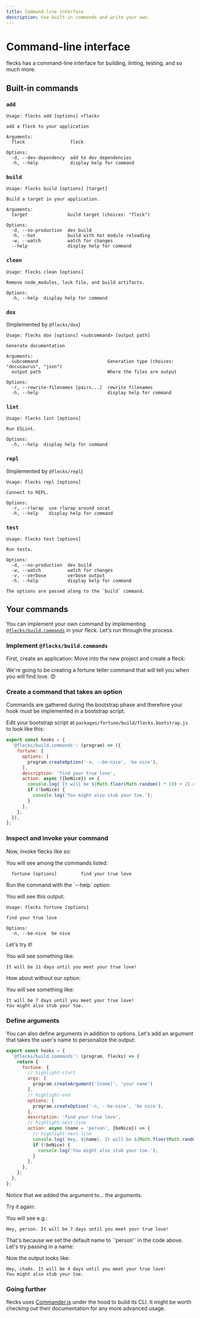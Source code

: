 ```yaml
---
title: Command-line interface
description: Use built-in commands and write your own.
---
```



# Command-line interface

flecks has a command-line interface for building, linting, testing, and so much more.

## Built-in commands

### `add`

```
Usage: flecks add [options] <fleck>

add a fleck to your application

Arguments:
  fleck                 fleck

Options:
  -d, --dev-dependency  add to dev dependencies
  -h, --help            display help for command
```

### `build`

```
Usage: flecks build [options] [target]

Build a target in your application.

Arguments:
  target               build target (choices: "fleck")

Options:
  -d, --no-production  dev build
  -h, --hot            build with hot module reloading
  -w, --watch          watch for changes
  --help               display help for command
```

### `clean`

```
Usage: flecks clean [options]

Remove node_modules, lock file, and build artifacts.

Options:
  -h, --help  display help for command
```

### `dox`
(Implemented by `@flecks/dox`)

```
Usage: flecks dox [options] <subcommand> [output path]

Generate documentation

Arguments:
  subcommand                          Generation type (choices: "docusaurus", "json")
  output path                         Where the files are output

Options:
  -r, --rewrite-filenames [pairs...]  rewrite filenames
  -h, --help                          display help for command
```

### `lint`

```
Usage: flecks lint [options]

Run ESLint.

Options:
  -h, --help  display help for command
```

### `repl`
(Implemented by `@flecks/repl`)

```
Usage: flecks repl [options]

Connect to REPL.

Options:
  -r, --rlwrap  use rlwrap around socat
  -h, --help    display help for command
```

### `test`

```
Usage: flecks test [options]

Run tests.

Options:
  -d, --no-production  dev build
  -w, --watch          watch for changes
  -v, --verbose        verbose output
  -h, --help           display help for command

The options are passed along to the `build` command.
```

## Your commands

You can implement your own command by implementing
[`@flecks/build.commands`](./flecks/hooks#flecksbuildcommands) in your fleck. Let's
run through the process.

### Implement <code>@flecks/build&#8203;.commands</code>

<Create type="app" pkg="cli_test">
  First, create an application:
</Create>

<Create headless type="fleck" pkg="fortune">
  Move into the new project and create a fleck:
</Create>

We're going to be creating a fortune teller command that will tell you when you will find love.
:heart_eyes:

### Create a command that takes an option

Commands are gathered during the bootstrap phase and therefore your hook must be
implemented in a bootstrap script.

Edit your bootstrap script at `packages/fortune/build/flecks.bootstrap.js` to look like this:

```javascript title="packages/fortune/build/flecks.bootstrap.js"
export const hooks = {
  '@flecks/build.commands': (program) => ({
    fortune: {
      options: [
        program.createOption('-n, --be-nice', 'be nice'),
      ],
      description: 'find your true love',
      action: async ({beNice}) => {
        console.log(`It will be ${Math.floor(Math.random() * 10) + 2} days until you meet your true love!`);
        if (!beNice) {
          console.log('You might also stub your toe.');
        }
      },
    },
  }),
};
```

### Inspect and invoke your command

<Execute cmd="flecks --help">
  Now, invoke flecks like so:
</Execute>

You will see among the commands listed:

```
  fortune [options]         find your true love
```

<Execute headless cmd="flecks fortune --help">
  Run the command with the `--help` option:
</Execute>

You will see this output:

```
Usage: flecks fortune [options]

find your true love

Options:
  -n, --be-nice  be nice
```

<Execute headless cmd="flecks fortune --be-nice">
  Let's try it!
</Execute>

You will see something like:

```
It will be 11 days until you meet your true love!
```

<Execute headless cmd="flecks fortune">
  How about without our option:
</Execute>

You will see something like:

```
It will be 7 days until you meet your true love!
You might also stub your toe.
```

### Define arguments

You can also define arguments in addition to options. Let's add an argument that takes the user's
name to personalize the output:

```javascript title="packages/fortune/build/flecks.bootstrap.js"
export const hooks = {
  '@flecks/build.commands': (program, flecks) => {
    return {
      fortune: {
        // highlight-start
        args: [
          program.createArgument('[name]', 'your name')
        ],
        // highlight-end
        options: [
          program.createOption('-n, --be-nice', 'be nice'),
        ],
        description: 'find your true love',
        // highlight-next-line
        action: async (name = 'person', {beNice}) => {
          // highlight-next-line
          console.log(`Hey, ${name}. It will be ${Math.floor(Math.random() * 10) + 2} days until you meet your true love!`);
          if (!beNice) {
            console.log('You might also stub your toe.');
          }
        },
      },
    };
  },
};
```

Notice that we added the argument to... the arguments.

<Execute cmd="flecks fortune --be-nice">
  Try it again:
</Execute>

You will see e.g.:

```
Hey, person. It will be 7 days until you meet your true love!
```

<Execute headless cmd="flecks fortune cha0s">
  That's because we set the default name to `'person'` in the code above. Let's try passing in a
  name:
</Execute>

Now the output looks like:

```
Hey, cha0s. It will be 4 days until you meet your true love!
You might also stub your toe.
```

### Going further

flecks uses [Commander.js](https://github.com/tj/commander.js#quick-start) under the hood to build its CLI.
It might be worth checking out their documentation for any more advanced usage.
